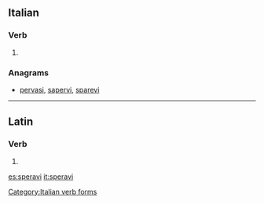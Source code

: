 ==Italian==

===Verb===
{{head|it|verb form}}

# {{conjugation of|sperare||2|s|imperf}}

===Anagrams===
* [[pervasi#Italian|pervasi]], [[sapervi#Italian|sapervi]], [[sparevi#Italian|sparevi]]

[[Category:Italian verb forms]]

----

==Latin==

===Verb===
{{la-verb-form|spērāvī}}

# {{conjugation of|spērō||1|s|perf|act|ind|lang=la}}

[[es:speravi]]
[[it:speravi]]